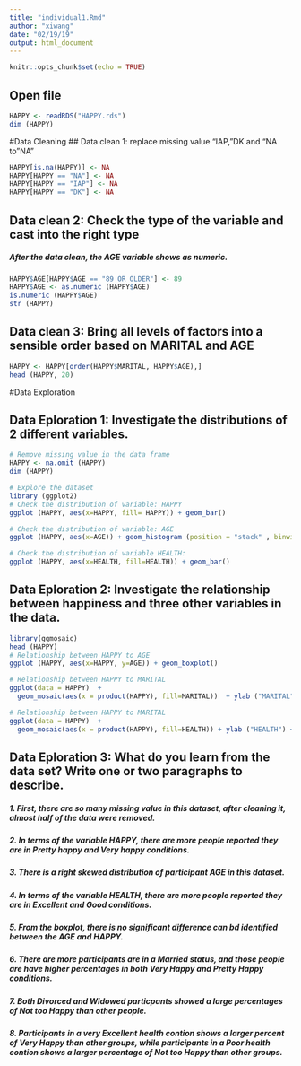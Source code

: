 ```yaml
---
title: "individual1.Rmd"
author: "xiwang"
date: "02/19/19"
output: html_document
---
```


```r
knitr::opts_chunk$set(echo = TRUE)
```

## Open file
```r
HAPPY <- readRDS("HAPPY.rds")
dim (HAPPY)
```

#Data Cleaning
## Data clean 1: replace missing value "IAP, "DK and "NA to "NA"

```r
HAPPY[is.na(HAPPY)] <- NA
HAPPY[HAPPY == "NA"] <- NA
HAPPY[HAPPY == "IAP"] <- NA
HAPPY[HAPPY == "DK"] <- NA
```

## Data clean 2: Check the type of the variable and cast into the right type 
##### After the data clean, the AGE variable shows as numeric.

```r
HAPPY$AGE[HAPPY$AGE == "89 OR OLDER"] <- 89
HAPPY$AGE <- as.numeric (HAPPY$AGE)
is.numeric (HAPPY$AGE)
str (HAPPY)
```

## Data clean 3: Bring all levels of factors into a sensible order based on MARITAL and AGE

```r
HAPPY <- HAPPY[order(HAPPY$MARITAL, HAPPY$AGE),]
head (HAPPY, 20)
```

#Data Exploration

## Data Eploration 1: Investigate the distributions of 2 different variables.

```r
# Remove missing value in the data frame
HAPPY <- na.omit (HAPPY)
dim (HAPPY)

# Explore the dataset
library (ggplot2)
# Check the distribution of variable: HAPPY
ggplot (HAPPY, aes(x=HAPPY, fill= HAPPY)) + geom_bar()  

# Check the distribution of variable: AGE
ggplot (HAPPY, aes(x=AGE)) + geom_histogram (position = "stack" , binwidth = .5)

# Check the distribution of variable HEALTH: 
ggplot (HAPPY, aes(x=HEALTH, fill=HEALTH)) + geom_bar() 

```


## Data Eploration 2: Investigate the relationship between happiness and three other variables in the data.

```r
library(ggmosaic)
head (HAPPY)
# Relationship between HAPPY to AGE
ggplot (HAPPY, aes(x=HAPPY, y=AGE)) + geom_boxplot()

# Relationship between HAPPY to MARITAL
ggplot(data = HAPPY)  + 
  geom_mosaic(aes(x = product(HAPPY), fill=MARITAL))  + ylab ("MARITAL") + xlab ("HAPPY") + coord_flip()

# Relationship between HAPPY to MARITAL
ggplot(data = HAPPY)  + 
  geom_mosaic(aes(x = product(HAPPY), fill=HEALTH)) + ylab ("HEALTH") + xlab ("HAPPY") + coord_flip()

```


## Data Eploration 3: What do you learn from the data set? Write one or two paragraphs to describe.

##### 1. First, there are so many missing value in this dataset, after cleaning it, almost half of the data were removed.
##### 2. In terms of the variable HAPPY, there are more people reported they are in Pretty happy and Very happy conditions.
##### 3. There is a right skewed distribution of participant AGE in this dataset.
##### 4. In terms of the variable HEALTH, there are more people reported they are in Excellent and Good conditions.
##### 5. From the boxplot, there is no significant difference can bd identified between the AGE and HAPPY.
##### 6. There are more participants are in a Married status, and those people are have higher percentages in both Very Happy and Pretty Happy conditions.
##### 7. Both Divorced and Widowed particpants showed a large percentages of Not too Happy than other people.
##### 8. Participants in a very Excellent health contion shows a larger percent of Very Happy than other groups, while participants in a Poor health contion shows a larger percentage of Not too Happy than other groups.





